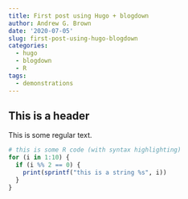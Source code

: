 ```yaml
---
title: First post using Hugo + blogdown
author: Andrew G. Brown
date: '2020-07-05'
slug: first-post-using-hugo-blogdown
categories:
  - hugo
  - blogdown
  - R
tags:
  - demonstrations
---
```


## This is a header

This is some regular text.

```r
# this is some R code (with syntax highlighting)
for (i in 1:10) {
  if (i %% 2 == 0) {
    print(sprintf("this is a string %s", i))
  }
}
```
